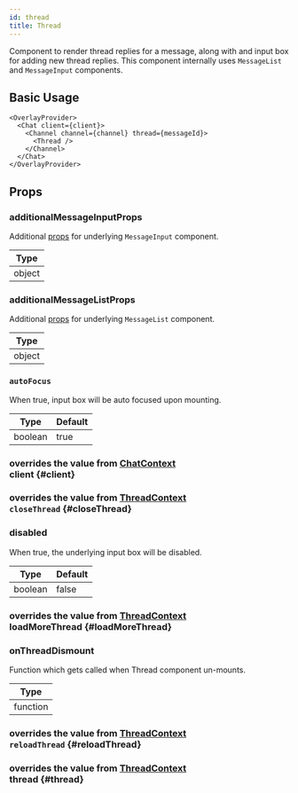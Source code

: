 ```yaml
---
id: thread
title: Thread
---
```





Component to render thread replies for a message, along with and input box for adding new thread replies. This component internally uses `MessageList` and `MessageInput` components.

## Basic Usage

```tsx
<OverlayProvider>
  <Chat client={client}>
    <Channel channel={channel} thread={messageId}>
      <Thread />
    </Channel>
  </Chat>
</OverlayProvider>
```

## Props

### additionalMessageInputProps

Additional [props](./message_input.mdx#props) for underlying `MessageInput` component.

| Type   |
| ------ |
| object |

### additionalMessageListProps

Additional [props](./message_list.mdx#props) for underlying `MessageList` component.

| Type   |
| ------ |
| object |

### `autoFocus`

When true, input box will be auto focused upon mounting.

| Type    | Default |
| ------- | ------- |
| boolean | true    |

### <div class="description">overrides the value from [ChatContext](../contexts/chat_context.mdx#client)</div> client \{#client}

<Client />

### <div class="description">overrides the value from [ThreadContext](../contexts/thread_context.mdx#closeThread)</div> `closeThread` \{#closeThread}

<CloseThread />

### disabled

When true, the underlying input box will be disabled.

| Type    | Default |
| ------- | ------- |
| boolean | false   |

### <div class="description">overrides the value from [ThreadContext](../contexts/thread_context.mdx#loadMoreThread)</div> loadMoreThread \{#loadMoreThread}

<LoadMoreThread />

### onThreadDismount

Function which gets called when Thread component un-mounts.

| Type     |
| -------- |
| function |

### <div class="description">overrides the value from [ThreadContext](../contexts/thread_context.mdx#reloadThread)</div> `reloadThread` \{#reloadThread}

<ReloadThread />

### <div class="description">overrides the value from [ThreadContext](../contexts/thread_context.mdx#thread)</div> thread \{#thread}

<Thread />
